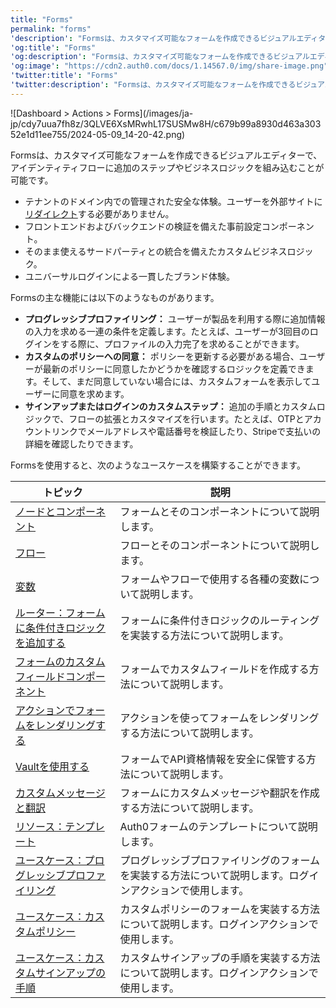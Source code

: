 ```yaml
---
title: "Forms"
permalink: "forms"
'description': "Formsは、カスタマイズ可能なフォームを作成できるビジュアルエディターで、アイデンティティフローに追加のステップやビジネスロジックを組み込むことが可能です。"
'og:title': "Forms"
'og:description': "Formsは、カスタマイズ可能なフォームを作成できるビジュアルエディターで、アイデンティティフローに追加のステップやビジネスロジックを組み込むことが可能です。"
'og:image': "https://cdn2.auth0.com/docs/1.14567.0/img/share-image.png"
'twitter:title': "Forms"
'twitter:description': "Formsは、カスタマイズ可能なフォームを作成できるビジュアルエディターで、アイデンティティフローに追加のステップやビジネスロジックを組み込むことが可能です。"
---
```


<Frame>![Dashboard > Actions > Forms](/images/ja-jp/cdy7uua7fh8z/3QLVE6XsMRwhL17SUSMw8H/c679b99a8930d463a30352e1d11ee755/2024-05-09_14-20-42.png)</Frame>

Formsは、カスタマイズ可能なフォームを作成できるビジュアルエディターで、アイデンティティフローに追加のステップやビジネスロジックを組み込むことが可能です。

* テナントのドメイン内での管理された安全な体験。ユーザーを外部サイトに[リダイレクト](/ja-jp/customize/actions/explore-triggers/signup-and-login-triggers/login-trigger/redirect-with-actions)する必要がありません。
* フロントエンドおよびバックエンドの検証を備えた事前設定コンポーネント。
* そのまま使えるサードパーティとの統合を備えたカスタムビジネスロジック。
* ユニバーサルログインによる一貫したブランド体験。

Formsの主な機能には以下のようなものがあります。

* **プログレッシブプロファイリング：** ユーザーが製品を利用する際に追加情報の入力を求める一連の条件を定義します。たとえば、ユーザーが3回目のログインをする際に、プロファイルの入力完了を求めることができます。
* **カスタムのポリシーへの同意：** ポリシーを更新する必要がある場合、ユーザーが最新のポリシーに同意したかどうかを確認するロジックを定義できます。そして、まだ同意していない場合には、カスタムフォームを表示してユーザーに同意を求めます。
* **サインアップまたはログインのカスタムステップ：** 追加の手順とカスタムロジックで、フローの拡張とカスタマイズを行います。たとえば、OTPとアカウントリンクでメールアドレスや電話番号を検証したり、Stripeで支払いの詳細を確認したりできます。

Formsを使用すると、次のようなユースケースを構築することができます。

<table class="table"><thead>
<tr>
<th><b>トピック</b></th>
<th><b>説明</b></th>
</tr>
</thead>
<tbody>
<tr>
<td><a href="/ja-jp/customize/forms/nodes-and-components">ノードとコンポーネント</a></td>
<td>フォームとそのコンポーネントについて説明します。</td>
</tr>
<tr>
<td><a href="/ja-jp/customize/forms/flows">フロー</a></td>
<td>フローとそのコンポーネントについて説明します。</td>
</tr>
<tr>
<td><a href="/ja-jp/customize/forms/variables">変数</a></td>
<td>フォームやフローで使用する各種の変数について説明します。</td>
</tr>
<tr>
<td><a href="/ja-jp/customize/forms/routers">ルーター：フォームに条件付きロジックを追加する</a></td>
<td>フォームに条件付きロジックのルーティングを実装する方法について説明します。</td>
</tr>
<tr>
<td><a href="/ja-jp/customize/forms/custom-field-components">フォームのカスタムフィールドコンポーネント</a></td>
<td>フォームでカスタムフィールドを作成する方法について説明します。</td>
</tr>
<tr>
<td><a href="/ja-jp/customize/forms/render">アクションでフォームをレンダリングする</a></td>
<td>アクションを使ってフォームをレンダリングする方法について説明します。</td>
</tr>
<tr>
<td><a href="/ja-jp/customize/forms/vault">Vaultを使用する</a></td>
<td>フォームでAPI資格情報を安全に保管する方法について説明します。</td>
</tr>
<tr>
<td><a href="/ja-jp/customize/forms/custom-messages-and-translation">カスタムメッセージと翻訳</a></td>
<td>フォームにカスタムメッセージや翻訳を作成する方法について説明します。</td>
</tr>
<tr>
<td><a href="https://developer.auth0.com/resources/templates/forms">リソース：テンプレート</a></td>
<td>Auth0フォームのテンプレートについて説明します。</td>
</tr>
<tr>
<td><a href="/ja-jp/customize/forms/configure-progressive-profile-form">ユースケース：プログレッシブプロファイリング</a></td>
<td>プログレッシブプロファイリングのフォームを実装する方法について説明します。ログインアクションで使用します。</td>
</tr>
<tr>
<td><a href="/ja-jp/customize/forms/configure-update-policy-form">ユースケース：カスタムポリシー</a></td>
<td>カスタムポリシーのフォームを実装する方法について説明します。ログインアクションで使用します。</td>
</tr>
<tr>
<td><a href="/ja-jp/customize/forms/configure-additional-signup-steps">ユースケース：カスタムサインアップの手順</a></td>
<td>カスタムサインアップの手順を実装する方法について説明します。ログインアクションで使用します。</td>
</tr>
</tbody>
</table>